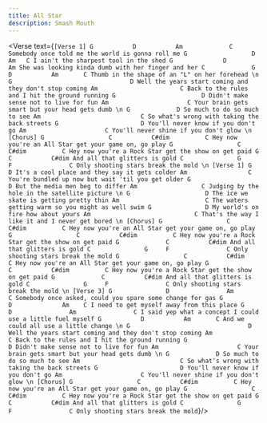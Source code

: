 ```yaml
---
title: All Star
description: Smash Mouth
---
```



<Verse text={`
[Verse 1]
    G           D           Am             C
Somebody once told me the world is gonna roll me
    G                  D           Am   C
I ain't the sharpest tool in the shed
         G              D             Am
She was looking kinda dumb with her finger and her
C             G           D           Am       C
Thumb in the shape of an "L" on her forehead
 \n
  G                                 D
Well the years start coming and they don't stop coming
Am                       C
Back to the rules and I hit the ground running
  G                        D
Didn't make sense not to live for fun
    Am                      C
Your brain gets smart but your head gets dumb
 \n
  G             D
So much to do so much to see
   Am                            C
So what's wrong with taking the back streets
   G                       D
You'll never know if you don't go
   Am                      C
You'll never shine if you don't glow
 \n
[Chorus]
G                  C           C#dim          C
Hey now you're an All Star get your game on, go play
G                  C           C#dim          C
Hey now you're a Rock Star get the show on get paid
G             C           C#dim
And all that glitters is gold
C               G     F                C
Only shooting stars break the mold
 \n
[Verse 1]
   G                        D
It's a cool place and they say it gets colder
   Am                 C
You're bundled up now but wait 'til you get older
    G                    D
But the media men beg to differ
                 Am                  C
Judging by the hole in the satellite picture
 \n
             G                     D
The ice we skate is getting pretty thin
                    Am                        C
The waters getting warm so you might as well swim
               G               D
My world's on fire how about yours
           Am                             C
That's the way I like it and I never get bored
 \n
[Chorus]
G                  C           C#dim          C
Hey now you're an All Star get your game on, go play
G                  C           C#dim          C
Hey now you're a Rock Star get the show on get paid
G             C           C#dim
And all that glitters is gold
C               G     F                C
Only shooting stars break the mold
G                  C           C#dim          C
Hey now you're an All Star get your game on, go play
G                  C           C#dim          C
Hey now you're a Rock Star get the show on get paid
G             C           C#dim
And all that glitters is gold
C               G     F                C
Only shooting stars break the mold
 \n
[Verse 3]
G               D                Am                C
Somebody once asked, could you spare some change for gas
G                      D              Am    C
I need to get myself away from this place
G                  D                Am                C
I said yep what a concept I could use a little fuel myself
        G           D           Am       C
And we could all use a little change
 \n
  G                                 D
Well the years start coming and they don't stop coming
Am                       C
Back to the rules and I hit the ground running
  G                        D
Didn't make sense not to live for fun
    Am                      C
Your brain gets smart but your head gets dumb
 \n
   G             D
So much to do so much to see
   Am                            C
So what's wrong with taking the back streets
   G                       D
You'll never know if you don't go
   Am                      C
You'll never shine if you don't glow
 \n
[Chorus]
G                  C           C#dim          C
Hey now you're an All Star get your game on, go play
G                  C           C#dim          C
Hey now you're a Rock Star get the show on get paid
G             C           C#dim
And all that glitters is gold
C               G     F                C
Only shooting stars break the mold
`}/>

